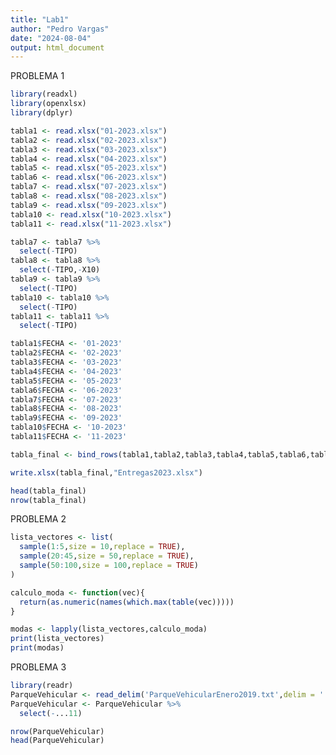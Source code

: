 ```yaml
---
title: "Lab1"
author: "Pedro Vargas"
date: "2024-08-04"
output: html_document
---
```


PROBLEMA 1

```r
library(readxl)
library(openxlsx)
library(dplyr)

tabla1 <- read.xlsx("01-2023.xlsx")
tabla2 <- read.xlsx("02-2023.xlsx")
tabla3 <- read.xlsx("03-2023.xlsx")
tabla4 <- read.xlsx("04-2023.xlsx")
tabla5 <- read.xlsx("05-2023.xlsx")
tabla6 <- read.xlsx("06-2023.xlsx")
tabla7 <- read.xlsx("07-2023.xlsx")
tabla8 <- read.xlsx("08-2023.xlsx")
tabla9 <- read.xlsx("09-2023.xlsx")
tabla10 <- read.xlsx("10-2023.xlsx")
tabla11 <- read.xlsx("11-2023.xlsx")

tabla7 <- tabla7 %>%
  select(-TIPO)
tabla8 <- tabla8 %>%
  select(-TIPO,-X10)
tabla9 <- tabla9 %>%
  select(-TIPO)
tabla10 <- tabla10 %>%
  select(-TIPO)
tabla11 <- tabla11 %>%
  select(-TIPO)

tabla1$FECHA <- '01-2023'
tabla2$FECHA <- '02-2023'
tabla3$FECHA <- '03-2023'
tabla4$FECHA <- '04-2023'
tabla5$FECHA <- '05-2023'
tabla6$FECHA <- '06-2023'
tabla7$FECHA <- '07-2023'
tabla8$FECHA <- '08-2023'
tabla9$FECHA <- '09-2023'
tabla10$FECHA <- '10-2023'
tabla11$FECHA <- '11-2023'

tabla_final <- bind_rows(tabla1,tabla2,tabla3,tabla4,tabla5,tabla6,tabla7,tabla8,tabla9,tabla10,tabla11)

write.xlsx(tabla_final,"Entregas2023.xlsx")

head(tabla_final)
nrow(tabla_final)
```

PROBLEMA 2
```r
lista_vectores <- list(
  sample(1:5,size = 10,replace = TRUE),
  sample(20:45,size = 50,replace = TRUE),
  sample(50:100,size = 100,replace = TRUE)
)

calculo_moda <- function(vec){
  return(as.numeric(names(which.max(table(vec)))))
}

modas <- lapply(lista_vectores,calculo_moda)
print(lista_vectores)
print(modas)
```

PROBLEMA 3
```r
library(readr)
ParqueVehicular <- read_delim('ParqueVehicularEnero2019.txt',delim = '|')
ParqueVehicular <- ParqueVehicular %>%
  select(-...11)

nrow(ParqueVehicular)
head(ParqueVehicular)
```

